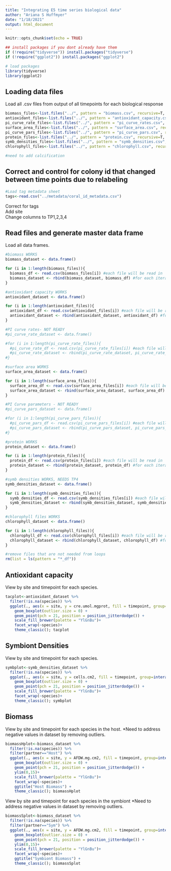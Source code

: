 ```yaml
---
title: "Integrating E5 time series biological data"
author: "Ariana S Huffmyer"
date: "1/18/2021"
output: html_document
---
```


```r
knitr::opts_chunk$set(echo = TRUE)
```

```r
## install packages if you dont already have them
if (!require("tidyverse")) install.packages("tidyverse")
if (!require("ggplot2")) install.packages("ggplot2")

# load packages
library(tidyverse)
library(ggplot2)
```

## Loading data files 

Load all .csv files from output of all timepoints for each biological response

```r
biomass_files<-list.files("../", pattern = "biomass.csv", recursive=T, full.names=T)
antioxidant_files<-list.files("../", pattern = "antioxidant_capacity.csv", recursive=T, full.names=T)
pi_curve_rate_files<-list.files("../", pattern = "pi_curve_rates.csv", recursive=T, full.names=T)
surface_area_files<-list.files("../", pattern = "surface_area.csv", recursive=T, full.names=T)
pi_curve_pars_files<-list.files("../", pattern = "pi_curve_pars.csv", recursive=T, full.names=T)
protein_files<-list.files("../", pattern = "protein.csv", recursive=T, full.names=T)
symb_densities_files<-list.files("../", pattern = "symb_densities.csv", recursive=T, full.names=T)
chlorophyll_files<-list.files("../", pattern = "chlorophyll.csv", recursive=T, full.names=T)

#need to add calcification
```

## Correct and control for colony id that changed between time points due to relabeling  

```r
#Load tag metadata sheet 
tags<-read.csv("../metadata/coral_id_metadata.csv")

```

Correct for tags  
Add site   
Change columns to TP1,2,3,4


## Read files and generate master data frame  

Load all data frames.  

```r
#biomass WORKS
biomass_dataset <- data.frame()

for (i in 1:length(biomass_files)){
  biomass_df <- read.csv(biomass_files[i]) #each file will be read in
  biomass_dataset <- rbind(biomass_dataset, biomass_df) #for each iteration, bind the new data to the building dataset
}

```

```r
#antioxidant capacity WORKS
antioxidant_dataset <- data.frame()

for (i in 1:length(antioxidant_files)){
  antioxidant_df <- read.csv(antioxidant_files[i]) #each file will be read in
  antioxidant_dataset <- rbind(antioxidant_dataset, antioxidant_df) #for each iteration, bind the new data to the building dataset
}

```

```r
#PI curve rates- NOT READY
#pi_curve_rate_dataset <- data.frame()

#for (i in 1:length(pi_curve_rate_files)){
  #pi_curve_rate_df <- read.csv(pi_curve_rate_files[i]) #each file will be read in
  #pi_curve_rate_dataset <- rbind(pi_curve_rate_dataset, pi_curve_rate_df) #for each iteration, bind the new data to the building dataset
#}
```

```r
#surface area WORKS
surface_area_dataset <- data.frame()

for (i in 1:length(surface_area_files)){
  surface_area_df <- read.csv(surface_area_files[i]) #each file will be read in
  surface_area_dataset <- rbind(surface_area_dataset, surface_area_df) #for each iteration, bind the new data to the building dataset
}
```

```r
#PI Curve parameters - NOT READY
#pi_curve_pars_dataset <- data.frame()

#for (i in 1:length(pi_curve_pars_files)){
  #pi_curve_pars_df <- read.csv(pi_curve_pars_files[i]) #each file will be read in
  #pi_curve_pars_dataset <- rbind(pi_curve_pars_dataset, pi_curve_pars_df) #for each iteration, bind the new data to the building dataset
#}
```

```r
#protein WORKS
protein_dataset <- data.frame()

for (i in 1:length(protein_files)){
  protein_df <- read.csv(protein_files[i]) #each file will be read in
  protein_dataset <- rbind(protein_dataset, protein_df) #for each iteration, bind the new data to the building dataset
}
```

```r
#symb densities WORKS, NEEDS TP4
symb_densities_dataset <- data.frame()

for (i in 1:length(symb_densities_files)){
  symb_densities_df <- read.csv(symb_densities_files[i]) #each file will be read in
  symb_densities_dataset <- rbind(symb_densities_dataset, symb_densities_df) #for each iteration, bind the new data to the building dataset
}
```

```r
#chlorophyll files WORKS
chlorophyll_dataset <- data.frame()

for (i in 1:length(chlorophyll_files)){
  chlorophyll_df <- read.csv(chlorophyll_files[i]) #each file will be read in
  chlorophyll_dataset <- rbind(chlorophyll_dataset, chlorophyll_df) #for each iteration, bind the new data to the building dataset
}

```

```r
#remove files that are not needed from loops
rm(list = ls(pattern = "*_df"))
```


## Antioxidant capacity  

View by site and timepoint for each species.  
```r
tacplot<-antioxidant_dataset %>%
  filter(!is.na(species)) %>%
  ggplot(., aes(x = site, y = cre.umol.mgprot, fill = timepoint, group=interaction(site,timepoint))) +
    geom_boxplot(outlier.size = 0) +
    geom_point(pch = 21, position = position_jitterdodge()) + 
    scale_fill_brewer(palette = "YlGnBu")+
    facet_wrap(~species)+
    theme_classic(); tacplot
```

## Symbiont Densities  

View by site and timepoint for each species.  
```r
symbplot<-symb_densities_dataset %>%
  filter(!is.na(species)) %>%
  ggplot(., aes(x = site, y = cells.cm2, fill = timepoint, group=interaction(site,timepoint))) +
    geom_boxplot(outlier.size = 0) +
    geom_point(pch = 21, position = position_jitterdodge()) + 
    scale_fill_brewer(palette = "YlGnBu")+
    facet_wrap(~species)+
    theme_classic(); symbplot
```


## Biomass

View by site and timepoint for each species in the host. *Need to address negative values in dataset by removing outliers.  
```r
biomassHplot<-biomass_dataset %>%
  filter(!is.na(species)) %>%
  filter(partner=="Host") %>%
  ggplot(., aes(x = site, y = AFDW.mg.cm2, fill = timepoint, group=interaction(site,timepoint))) +
    geom_boxplot(outlier.size = 0) +
    geom_point(pch = 21, position = position_jitterdodge()) + 
    ylim(0,15)+
    scale_fill_brewer(palette = "YlGnBu")+
    facet_wrap(~species)+
    ggtitle("Host Biomass") +
    theme_classic(); biomassHplot
```

View by site and timepoint for each species in the symbiont *Need to address negative values in dataset by removing outliers.  
```r
biomassSplot<-biomass_dataset %>%
  filter(!is.na(species)) %>%
  filter(partner=="Sym") %>%
  ggplot(., aes(x = site, y = AFDW.mg.cm2, fill = timepoint, group=interaction(site,timepoint))) +
    geom_boxplot(outlier.size = 0) +
    geom_point(pch = 21, position = position_jitterdodge()) + 
    ylim(0,15)+
    scale_fill_brewer(palette = "YlGnBu")+
    facet_wrap(~species)+
    ggtitle("Symbiont Biomass") +
    theme_classic(); biomassSplot
```